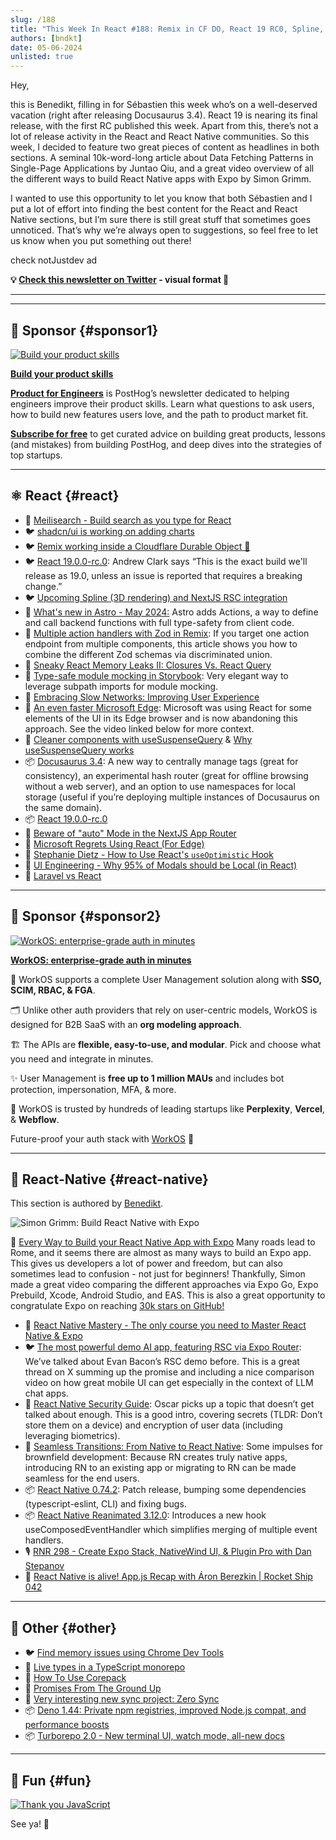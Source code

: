 ```yaml
---
slug: /188
title: "This Week In React #188: Remix in CF DO, React 19 RC0, Spline, Data Fetching Patterns, Astro, Zod, Memory Leaks, Module Mocking, Slow Networks, Docusaurus, MS Edge, RN Security Guide, RN 0.74.2, Reanimated 3.12"
authors: [bndkt]
date: 05-06-2024
unlisted: true
---
```


Hey,

this is Benedikt, filling in for Sébastien this week who’s on a well-deserved vacation (right after releasing Docusaurus 3.4). React 19 is nearing its final release, with the first RC published this week. Apart from this, there’s not a lot of release activity in the React and React Native communities. So this week, I decided to feature two great pieces of content as headlines in both sections. A seminal 10k-word-long article about Data Fetching Patterns in Single-Page Applications by Juntao Qiu, and a great video overview of all the different ways to build React Native apps with Expo by Simon Grimm.

I wanted to use this opportunity to let you know that both Sébastien and I put a lot of effort into finding the best content for the React and React Native sections, but I’m sure there is still great stuff that sometimes goes unnoticed. That’s why we’re always open to suggestions, so feel free to let us know when you put something out there!

<Todo />

check notJustdev ad

<!-- truncate -->

**💡 [Check this newsletter on Twitter](https://slo.im/thread) - visual format 🎨**

---


<Support />

---

## 💸 Sponsor {#sponsor1}

[![Build your product skills](/emails/issues/183/posthog.jpg)](https://newsletter.posthog.com/?utm_source=twir&utm_campaign=twir)

**[Build your product skills](https://newsletter.posthog.com/?utm_source=twir&utm_campaign=twir)**

[**Product for Engineers**](https://newsletter.posthog.com/?utm_source=twir&utm_campaign=twir) is PostHog’s newsletter dedicated to helping engineers improve their product skills. Learn what questions to ask users, how to build new features users love, and the path to product market fit.

[**Subscribe for free**](https://newsletter.posthog.com/?utm_source=twir&utm_campaign=twir) to get curated advice on building great products, lessons (and mistakes) from building PostHog, and deep dives into the strategies of top startups.

---

## ⚛️ React {#react}

- 💸 [Meilisearch - Build search as you type for React](https://www.meilisearch.com/with/react?utm_campaign=sponsoring&utm_source=thisweekinreact)
- 🐦 [shadcn/ui is working on adding charts](https://x.com/shadcn/status/1795920488797188525)
- 🐦 [Remix working inside a Cloudflare Durable Object 🤯](https://x.com/threepointone/status/1796223745243119890)
- 🐦 [React 19.0.0-rc.0](https://x.com/acdlite/status/1797668537349328923): Andrew Clark says “This is the exact build we'll release as 19.0, unless an issue is reported that requires a breaking change.”
- 🐦 [Upcoming Spline (3D rendering) and NextJS RSC integration](https://x.com/rauchg/status/1798021886657650711)
- 📜 [What's new in Astro - May 2024:](https://astro.build/blog/whats-new-may-2024/) Astro adds Actions, a way to define and call backend functions with full type-safety from client code.
- 📜 [Multiple action handlers with Zod in Remix](https://www.jacobparis.com/content/zod-actions-remix): If you target one action endpoint from multiple components, this article shows you how to combine the different Zod schemas via discriminated union.
- 📜 [Sneaky React Memory Leaks II: Closures Vs. React Query](https://schiener.io/2024-05-29/react-query-leaks)
- 📜 [Type-safe module mocking in Storybook](https://storybook.js.org/blog/type-safe-module-mocking/): Very elegant way to leverage subpath imports for module mocking.
- 📜 [Embracing Slow Networks: Improving User Experience](https://www.epicweb.dev/embracing-slow-networks-improving-user-experience)
- 📜 [An even faster Microsoft Edge](https://blogs.windows.com/msedgedev/2024/05/28/an-even-faster-microsoft-edge/): Microsoft was using React for some elements of the UI in its Edge browser and is now abandoning this approach. See the video linked below for more context.
- 📜 [Cleaner components with useSuspenseQuery](https://swizec.com/blog/cleaner-components-with-use-suspense-query/) & [Why useSuspenseQuery works](https://swizec.com/blog/why-use-suspense-query-works/)
- 📦 [Docusaurus 3.4](https://docusaurus.io/blog/releases/3.4): A new way to centrally manage tags (great for consistency), an experimental hash router (great for offline browsing without a web server), and an option to use namespaces for local storage (useful if you’re deploying multiple instances of Docusaurus on the same domain).
- 📦 [React 19.0.0-rc.0](https://www.npmjs.com/package/react/v/19.0.0-rc.0)
- 🎥 [Beware of "auto" Mode in the NextJS App Router](https://www.youtube.com/watch?v=bU3Px8bHjPA)
- 🎥 [Microsoft Regrets Using React (For Edge)](https://www.youtube.com/watch?v=Bm8Ga07BOnI)
- 🎥 [Stephanie Dietz - How to Use React's `useOptimistic` Hook](https://www.youtube.com/watch?v=ChF9-P4Bjs4)
- 🎥 [UI Engineering - Why 95% of Modals should be Local (in React)](https://www.youtube.com/watch?v=iMoAviG_ZUE)
- 🎥 [Laravel vs React](https://www.youtube.com/watch?v=gRtv-BVkwA4)

<SubscribeFormEmbed placement="middle" />

---

## 💸 Sponsor {#sponsor2}

[![WorkOS: enterprise-grade auth in minutes](/emails/issues/188/workOS.jpg)](https://workos.com/?utm_source=thisweekinreact&utm_medium=newsletter&utm_campaign=q22024)

**[WorkOS: enterprise-grade auth in minutes](https://workos.com/?utm_source=thisweekinreact&utm_medium=newsletter&utm_campaign=q22024)**

🔐 WorkOS supports a complete User Management solution along with **SSO, SCIM, RBAC, & FGA**.

🗂️ Unlike other auth providers that rely on user-centric models, WorkOS is designed for B2B SaaS with an **org modeling approach**.

🏗️ The APIs are **flexible, easy-to-use, and modular**. Pick and choose what you need and integrate in minutes.

✨ User Management is **free up to 1 million MAUs** and includes bot protection, impersonation, MFA, & more.

🤝 WorkOS is trusted by hundreds of leading startups like **Perplexity**, **Vercel**, & **Webflow**.

Future-proof your auth stack with [WorkOS](https://workos.com/?utm_source=thisweekinreact&utm_medium=newsletter&utm_campaign=q22024) 🚀

---

## 📱 React-Native {#react-native}

This section is authored by [Benedikt](https://twitter.com/bndkt).

![Simon Grimm: Build React Native with Expo](/emails/issues/188/rn188.jpg)

🎥 [Every Way to Build your React Native App with Expo](https://www.youtube.com/watch?v=cs-zgHjt5RQ)
Many roads lead to Rome, and it seems there are almost as many ways to build an Expo app. This gives us developers a lot of power and freedom, but can also sometimes lead to confusion - not just for beginners! Thankfully, Simon made a great video comparing the different approaches via Expo Go, Expo Prebuild, Xcode, Android Studio, and EAS. This is also a great opportunity to congratulate Expo on reaching [30k stars on GitHub!](https://x.com/expo/status/1796262781584654492)

- 💸 [React Native Mastery - The only course you need to Master React Native & Expo](https://notjust.dev/react-native-mastery?utm_source=twir&utm_medium=email)
- 🐦 [The most powerful demo AI app, featuring RSC via Expo Router](https://x.com/Baconbrix/status/1795804445738963283): We’ve talked about Evan Bacon’s RSC demo before. This is a great thread on X summing up the promise and including a nice comparison video on how great mobile UI can get especially in the context of LLM chat apps.
- 📜 [React Native Security Guide](https://ospfranco.com/react-native-security-guide/): Oscar picks up a topic that doesn’t get talked about enough. This is a good intro, covering secrets (TLDR: Don’t store them on a device) and encryption of user data (including leveraging biometrics).
- 📜 [Seamless Transitions: From Native to React Native](https://commerce.nearform.com/blog/2024/seamless-transitions-from-native-to-react-native): Some impulses for brownfield development: Because RN creates truly native apps, introducing RN to an existing app or migrating to RN can be made seamless for the end users.
- 📦 [React Native 0.74.2](https://github.com/facebook/react-native/releases/tag/v0.74.2): Patch release, bumping some dependencies (typescript-eslint, CLI) and fixing bugs.
- 📦 [React Native Reanimated 3.12.0](https://github.com/software-mansion/react-native-reanimated/releases/tag/3.12.0): Introduces a new hook useComposedEventHandler which simplifies merging of multiple event handlers.
- 🎙️ [RNR 298 - Create Expo Stack, NativeWind Ul, & Plugin Pro with Dan Stepanov](https://reactnativeradio.com/episodes/rnr-298-create-expo-stack-nativewind-ul-plugin-pro-with-dan-stepanov)
- 🎥 [React Native is alive! App.js Recap with Áron Berezkin | Rocket Ship 042](http://app.js)

---

## 🔀 Other {#other}

- 🐦 [Find memory issues using Chrome Dev Tools](https://x.com/addyosmani/status/1796527052306419820)
- 📜 [Live types in a TypeScript monorepo](https://colinhacks.com/essays/live-types-typescript-monorepo)
- 📜 [How To Use Corepack](https://www.totaltypescript.com/how-to-use-corepack)
- 📜 [Promises From The Ground Up](https://www.joshwcomeau.com/javascript/promises/)
- 📜 [Very interesting new sync project: Zero Sync](https://zerosync.dev/)
- 📦 [Deno 1.44: Private npm registries, improved Node.js compat, and performance boosts](https://deno.com/blog/v1.44)
- 📦 [Turborepo 2.0 - New terminal UI, watch mode, all-new docs](https://turbo.build/blog/turbo-2-0)

---

## 🤭 Fun {#fun}

[![Thank you JavaScript](/emails/issues/188/fun188.jpg)](https://x.com/fireship_dev/status/1796526654183059925)

See ya! 👋
